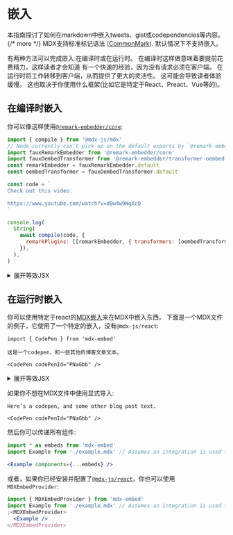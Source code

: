 # 嵌入

本指南探讨了如何在markdown中嵌入tweets、gist或codependencies等内容。 {/* more */}
MDX支持标准标记语法 ([CommonMark][]).
默认情况下不支持嵌入。

有两种方法可以完成嵌入:在编译时或在运行时。
在编译时这样做意味着要提前花费精力，这样读者才会知道
有一个快速的经验，因为没有请求必须在客户端。
在运行时将工作转移到客户端，从而提供了更大的灵活性。
这可能会导致读者体验缓慢。
这也取决于你使用什么框架(比如它是特定于React、Preact、Vue等的)。

## 在编译时嵌入

你可以像这样使用[`@remark-embedder/core`][remark-embedder]:

```js title="example.js"
import { compile } from '@mdx-js/mdx'
// Node currently can’t pick up on the default exports by `@remark-embedder`.
import fauxRemarkEmbedder from '@remark-embedder/core'
import fauxOembedTransformer from '@remark-embedder/transformer-oembed'
const remarkEmbedder = fauxRemarkEmbedder.default
const oembedTransformer = fauxOembedTransformer.default

const code = `
Check out this video:

https://www.youtube.com/watch?v=dQw4w9WgXcQ
`

console.log(
  String(
    await compile(code, {
      remarkPlugins: [[remarkEmbedder, { transformers: [oembedTransformer] }]],
    }),
  ),
)
```

<details>
  <summary>展开等效JSX</summary>

```jsx title="output.jsx"
<>
  <p>Check out this video:</p>
  <iframe
    width="200"
    height="113"
    src="https://www.youtube.com/embed/dQw4w9WgXcQ?feature=oembed"
    frameBorder="0"
    allow="accelerometer; autoplay; clipboard-write; encrypted-media; gyroscope; picture-in-picture"
    allowFullScreen
  />
</>
```

</details>

## 在运行时嵌入

你可以使用特定于react的[MDX嵌入][mdx-embed]来在MDX中嵌入东西。
下面是一个MDX文件的例子，它使用了一个特定的嵌入，没有`@mdx-js/react`:

```mdx title="example.mdx"
import { CodePen } from 'mdx-embed'

这是一个codepen，和一些其他的博客文章文本。

<CodePen codePenId="PNaGbb" />
```

<details>
  <summary>展开等效JSX</summary>

```js title="output.jsx"
<>
  <p>Here’s a codepen, and some other blog post text.</p>
  <CodePen codePenId="PNaGbb" />
</>
```

</details>

如果你不想在MDX文件中使用显式导入:

```mdx title="example.mdx"
Here’s a codepen, and some other blog post text.

<CodePen codePenId="PNaGbb" />
```

然后你可以传递所有组件:

```jsx title="example.jsx"
import * as embeds from 'mdx-embed'
import Example from './example.mdx' // Assumes an integration is used to compile MDX -> JS.

<Example components={...embeds} />
```

或者，如果你已经安装并配置了[`@mdx-js/react`][mdx-react]，你也可以使用`MDXEmbedProvider`:

```jsx title="example.jsx"
import { MDXEmbedProvider } from 'mdx-embed'
import Example from './example.mdx' // Assumes an integration is used to compile MDX -> JS.
;<MDXEmbedProvider>
  <Example />
</MDXEmbedProvider>
```

[commonmark]: https://spec.commonmark.org/current/
[remark-embedder]: https://github.com/remark-embedder/core
[mdx-embed]: https://www.mdx-embed.com/
[mdx-react]: /packages/react/
